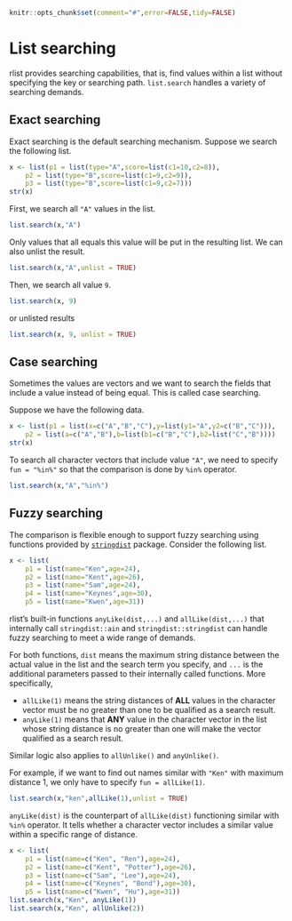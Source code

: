 <!--
%\VignetteEngine{knitr}
%\VignetteIndexEntry{List searching}
-->

```r
knitr::opts_chunk$set(comment="#",error=FALSE,tidy=FALSE)
```

# List searching

rlist provides searching capabilities, that is, find values within a list without specifying the key or searching path. `list.search` handles a variety of searching demands.


## Exact searching

Exact searching is the default searching mechanism. Suppose we search the following list.

```r
x <- list(p1 = list(type="A",score=list(c1=10,c2=8)),
    p2 = list(type="B",score=list(c1=9,c2=9)),
    p3 = list(type="B",score=list(c1=9,c2=7)))
str(x)
```

First, we search all `"A"` values in the list.

```r
list.search(x,"A")
```

Only values that all equals this value will be put in the resulting list. We can also unlist the result.

```r
list.search(x,"A",unlist = TRUE)
```

Then, we search all value `9`.

```r
list.search(x, 9)
```

or unlisted results

```r
list.search(x, 9, unlist = TRUE)
```

## Case searching

Sometimes the values are vectors and we want to search the fields that include a value instead of being equal. This is called case searching.

Suppose we have the following data.

```r
x <- list(p1 = list(x=c("A","B","C"),y=list(y1="A",y2=c("B","C"))),
    p2 = list(a=c("A","B"),b=list(b1=c("B","C"),b2=list("C","B"))))
str(x)
```

To search all character vectors that include value `"A"`, we need to specify `fun = "%in%"` so that the comparison is done by `%in%` operator.

```r
list.search(x,"A","%in%")
```

## Fuzzy searching

The comparison is flexible enough to support fuzzy searching using functions provided by [`stringdist`](http://cran.r-project.org/web/packages/stringdist/index.html) package. Consider the following list.

```r
x <- list(
    p1 = list(name="Ken",age=24),
    p2 = list(name="Kent",age=26),
    p3 = list(name="Sam",age=24),
    p4 = list(name="Keynes",age=30),
    p5 = list(name="Kwen",age=31))
```

rlist's built-in functions `anyLike(dist,...)` and `allLike(dist,...)` that internally call `stringdist::ain` and `stringdist::stringdist` can handle fuzzy searching to meet a wide range of demands. 

For both functions, `dist` means the maximum string distance between the actual value in the list and the search term you specify, and `...` is the additional parameters passed to their internally called functions. More specifically,

- `allLike(1)` means the string distances of **ALL** values in the character vector must be no greater than one to be qualified as a search result.
- `anyLike(1)` means that **ANY** value in the character vector in the list whose string distance is no greater than one will make the vector qualified as a search result.

Similar logic also applies to `allUnlike()` and `anyUnlike()`.

For example, if we want to find out names similar with `"Ken"` with maximum distance 1, we only have to specify `fun = allLike(1)`.

```r
list.search(x,"ken",allLike(1),unlist = TRUE)
```

`anyLike(dist)` is the counterpart of `allLike(dist)` functioning similar with `%in%` operator. It tells whether a character vector includes a similar value within a specific range of distance.

```r
x <- list(
    p1 = list(name=c("Ken", "Ren"),age=24),
    p2 = list(name=c("Kent", "Potter"),age=26),
    p3 = list(name=c("Sam", "Lee"),age=24),
    p4 = list(name=c("Keynes", "Bond"),age=30),
    p5 = list(name=c("Kwen", "Hu"),age=31))
list.search(x,"Ken", anyLike(1))
list.search(x,"Ken", allUnlike(2))
```
